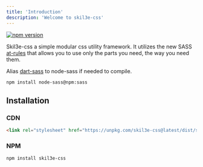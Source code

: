 ```yaml
---
title: 'Introduction'
description: 'Welcome to skil3e-css'
---
```


[![npm version](https://badge.fury.io/js/skil3e-css.svg)](https://badge.fury.io/js/skil3e-css)

Skil3e-css a simple modular css utility framework. It utilizes the new SASS [at-rules](https://sass-lang.com/documentation/at-rules]) that allows you to use only the parts you need, the way you need them.

Alias [dart-sass](https://sass-lang.com/dart-sass) to node-sass if needed to compile.
```
npm install node-sass@npm:sass
```
## Installation

### CDN
```html
<link rel="stylesheet" href="https://unpkg.com/skil3e-css@latest/dist/skil3e.min.css" crossorigin="anonymous">
```
### NPM
```bash
npm install skil3e-css
```
